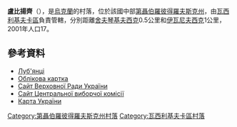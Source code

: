 {{coord|48|12|4|N|35|44|39|E|scale:30000_region:UA|display=title}}

'''盧比揚齊'''（{{lang-uk|Луб'янці}}），是[[烏克蘭|烏克蘭]]的村落，位於該國中部[[第聶伯羅彼得羅夫斯克州|第聶伯羅彼得羅夫斯克州]]，由[[瓦西利基夫卡區|瓦西利基夫卡區]]負責管轄，分別距離[[舍夫琴基夫西克_(瓦西利基夫卡區)|舍夫琴基夫西克]]0.5公里和[[伊瓦尼夫西克_(瓦西利基夫卡區)|伊瓦尼夫西克]]1公里，2001年人口17。

==參考資料==
*[http://gska2.rada.gov.ua/pls/z7502/A005?rdat1=06.12.2007&rf7571=5137 Луб'янці]{{dead link|date=2018年4月 |bot=InternetArchiveBot |fix-attempted=yes }}
*[http://gska2.rada.gov.ua/pls/z7502/A005?rdat1=29.01.2010&rf7571=5137 Облікова картка]{{dead link|date=2018年4月 |bot=InternetArchiveBot |fix-attempted=yes }}
* [https://web.archive.org/web/20071223190549/http://portal.rada.gov.ua/ Сайт Верховної Ради України]
* [http://www.cvk.gov.ua Сайт Центральної виборчої комісії] {{Wayback|url=http://www.cvk.gov.ua/ |date=20101203204641 }}
* [http://maps.vlasenko.net/ Карта України] {{Wayback|url=http://maps.vlasenko.net/ |date=20160215103730 }}

{{DEFAULTSORT:Луб'янці}}
[[Category:第聶伯羅彼得羅夫斯克州村落|Category:第聶伯羅彼得羅夫斯克州村落]]
[[Category:瓦西利基夫卡區村落|Category:瓦西利基夫卡區村落]]


{{Dnipropetrovsk-geo-stub}}